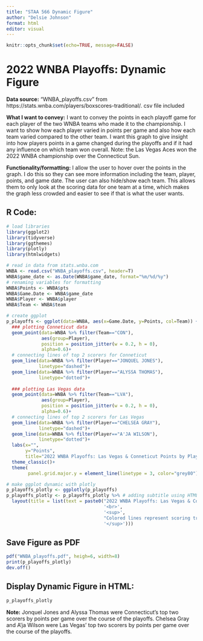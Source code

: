 ```yaml
---
title: "STAA 566 Dynamic Figure"
author: "Delsie Johnson"
format: html
editor: visual
---
```


```r
knitr::opts_chunk$set(echo=TRUE, message=FALSE)
```

# 2022 WNBA Playoffs: Dynamic Figure

**Data source:** "WNBA_playoffs.csv" from https://stats.wnba.com/players/boxscores-traditional/. csv file included

**What I want to convey:** I want to convey the points in each playoff game for each player of the two WNBA teams who made it to the championship. I want to show how each player varied in points per game and also how each team varied compared to the other team. I want this graph to give insight into how players points in a game changed during the playoffs and if it had any influence on which team won overall. Note: the Las Vegas Aces won the 2022 WNBA championship over the Connecticut Sun.

**Functionality/formatting:** I allow the user to hover over the points in the graph. I do this so they can see more information including the team, player, points, and game date. The user can also hide/show each team. This allows them to only look at the scoring data for one team at a time, which makes the graph less crowded and easier to see if that is what the user wants.

## R Code:

```r
# load libraries
library(ggplot2)
library(tidyverse)
library(ggthemes)
library(plotly)
library(htmlwidgets)

# read in data from stats.wnba.com
WNBA <- read.csv("WNBA_playoffs.csv", header=T)
WNBA$game_date <- as.Date(WNBA$game_date, format="%m/%d/%y")
# renaming variables for formatting
WNBA$Points <- WNBA$pts
WNBA$Game.Date <- WNBA$game_date
WNBA$Player <- WNBA$player
WNBA$Team <- WNBA$team

# create ggplot
p_playoffs <- ggplot(data=WNBA, aes(x=Game.Date, y=Points, col=Team)) +
  ### plotting Conneticut data
  geom_point(data=WNBA %>% filter(Team=="CON"), 
             aes(group=Player), 
             position = position_jitter(w = 0.2, h = 0), 
             alpha=0.6)+
  # connecting lines of top 2 scorers for Conneticut
  geom_line(data=WNBA %>% filter(Player=="JONQUEL JONES"),
            linetype="dashed")+
  geom_line(data=WNBA %>% filter(Player=="ALYSSA THOMAS"),
            linetype="dotted")+
  
  ### plotting Las Vegas data
  geom_point(data=WNBA %>% filter(Team=="LVA"),
             aes(group=Player), 
             position = position_jitter(w = 0.2, h = 0),
             alpha=0.6)+
  # connecting lines of top 2 scorers for Las Vegas
  geom_line(data=WNBA %>% filter(Player=="CHELSEA GRAY"),
            linetype="dashed")+
  geom_line(data=WNBA %>% filter(Player=="A'JA WILSON"), 
            linetype="dotted")+
  labs(x="",
       y="Points", 
       title="2022 WNBA Playoffs: Las Vegas & Conneticut Points by Players")+
  theme_classic()+
  theme(
        panel.grid.major.y = element_line(linetype = 3, color="grey80"))

# make ggplot dynamic with plotly
p_playoffs_plotly <- ggplotly(p_playoffs)
p_playoffs_plotly <- p_playoffs_plotly %>% # adding subtitle using HTML to format text
  layout(title = list(text = paste0("2022 WNBA Playoffs: Las Vegas & Conneticut Points by Players",
                                    '<br>',
                                    '<sup>',
                                    "Colored lines represent scoring trends by Jonquel Jones, Alyssa Thomas, Chelsea Gray & A'ja Wilson",
                                    '</sup>')))
```

## Save Figure as PDF

```r
pdf("WNBA_playoffs.pdf", heigh=6, width=8)
print(p_playoffs_plotly)
dev.off()
```

## Display Dynamic Figure in HTML:

```r
p_playoffs_plotly
```

**Note:** Jonquel Jones and Alyssa Thomas were Connecticut's top two scorers by points per game over the course of the playoffs. Chelsea Gray and A'ja Wilson were Las Vegas' top two scorers by points per game over the course of the playoffs.
